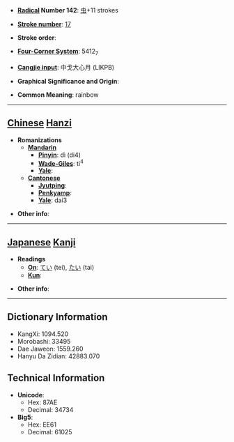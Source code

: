 * '''[[Wiktionary:Chinese radical index| Radical]] Number 142''': [[Wiktionary:Chinese radical index 虫|虫]]+11 strokes

* '''[[Wiktionary:Chinese total strokes index|Stroke number]]''': [[Wiktionary:Chinese total strokes index 17|17]]

* '''Stroke order''': 

* '''[[Wiktionary:Chinese four corner index|Four-Corner System]]''': 5412<sub>7</sub>

* '''[[Wiktionary:Chinese Cangjie index|Cangjie input]]''': 中戈大心月 (LIKPB)

* '''Graphical Significance and Origin''': 

* '''Common Meaning''': rainbow

----

== [[Chinese]] [[Hanzi]] ==

* '''Romanizations'''
** '''[[Mandarin]]'''
*** '''[[Pinyin]]''': dì (di4)
*** '''[[Wade-Giles]]''': ti<sup>4</sup>
*** '''[[Yale]]''': 
** '''[[Cantonese]]'''
*** '''[[Jyutping]]''':
*** '''[[Penkyamp]]''': 
*** '''[[Yale]]''': dai3

* '''Other info''': 

----

== [[Japanese]] [[Kanji]] ==

* '''Readings'''
** '''[[On]]''': [[てい]] (tei), [[たい]] (tai)
** '''[[Kun]]''': 

* '''Other info''':  

----

== Dictionary Information ==

* KangXi: 1094.520
* Morobashi: 33495
* Dae Jaweon: 1559.260
* Hanyu Da Zidian: 42883.070

== Technical Information ==

* '''Unicode''':
** Hex: 87AE
** Decimal: 34734
* '''Big5''':
** Hex: EE61
** Decimal: 61025